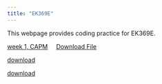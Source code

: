 ```yaml
---
title: "EK369E"
---
```


This webpage provides coding practice for EK369E. 

[week 1, CAPM](w1.html) &nbsp;&nbsp;&nbsp;   <a href="/w1.rmd">Download File</a>


[download]({{ site.baseurl }}{% link w1.rmd %})


[download](w1.rmd)
